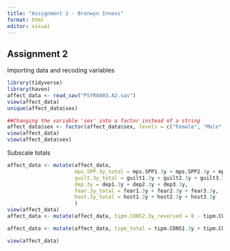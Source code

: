 ```yaml
---
title: "Assignment 2 - Bronwyn Inness"
format: html
editor: visual
---
```


## Assignment 2

Importing data and recoding variables

```r
library(tidyverse)
library(haven)
affect_data <- read_sav("PSYR6003.A2.sav")
view(affect_data)
unique(affect_data$sex)

##Changing the variable 'sex' into a factor instead of a string
affect_data$sex <- factor(affect_data$sex, levels = c("Female", "Male", "Other (specify)"), labels = c(0, 1, 2))
view(affect_data)
view(affect_data$sex)

```

Subscale totals

```r
affect_data <- mutate(affect_data, 
                      mps.SPP.3y_total = mps.SPP1.3y + mps.SPP2.3y + mps.SPP3.3y + mps.SPP4.3y + mps.SPP5.3y,
                      guilt.3y_total = guilt1.3y + guilt2.3y + guilt3.3y,
                      dep.3y = dep1.3y + dep2.3y + dep3.3y,
                      fear.3y_total = fear1.3y + fear2.3y + fear3.3y,
                      host.3y_total = host1.3y + host2.3y + host3.3y
                      )
view(affect_data)
affect_data <- mutate(affect_data, tipm.CONS2.3y_reversed = 8 - tipm.CONS2.3y)

affect_data <- mutate(affect_data, tipm_total = tipm.CONS1.3y + tipm.CONS2.3y_reversed)

view(affect_data)
```

